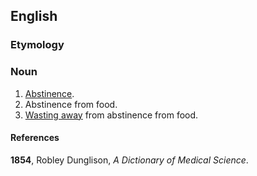 ==English==
===Etymology===
{{etystub}}
===Noun===
{{en-noun}}
# [[abstinence|Abstinence]].
# Abstinence from food.
# [[wasting away|Wasting away]] from abstinence from food.

====References====
'''1854''', Robley Dunglison, ''A Dictionary of Medical Science''.